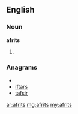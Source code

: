 ==English==

===Noun===
'''afrits'''

# {{plural of|[[afrit]]}}

===Anagrams===
* {{alphagram|afirst}}
* [[iftars#English|iftars]]
* [[tafsir#English|tafsir]]

[[ar:afrits]]
[[mg:afrits]]
[[my:afrits]]